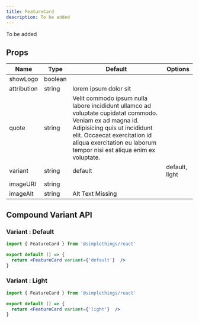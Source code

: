 ```yaml
---
title: FeatureCard
description: To be added
---
```



To be added

## Props

| Name | Type | Default | Options |
| ---- | ---- | ------- | ------- |
| showLogo | boolean |  |  |
| attribution | string | lorem ipsum dolor sit |  |
| quote | string | Velit commodo ipsum nulla labore incididunt ullamco ad voluptate cupidatat commodo. Veniam ex ad magna id. Adipisicing quis ut incididunt elit. Occaecat exercitation id aliqua exercitation eu laborum tempor nisi est aliqua enim ex voluptate. |  |
| variant | string | default | default, light |
| imageURI | string |  |  |
| imageAlt | string | Alt Text Missing |  |

## Compound Variant API

### Variant : Default

```jsx live
import { FeatureCard } from '@simplethings/react'

export default () => {
  return <FeatureCard variant={'default'}  />
}

```

### Variant : Light

```jsx live
import { FeatureCard } from '@simplethings/react'

export default () => {
  return <FeatureCard variant={'light'}  />
}

```
